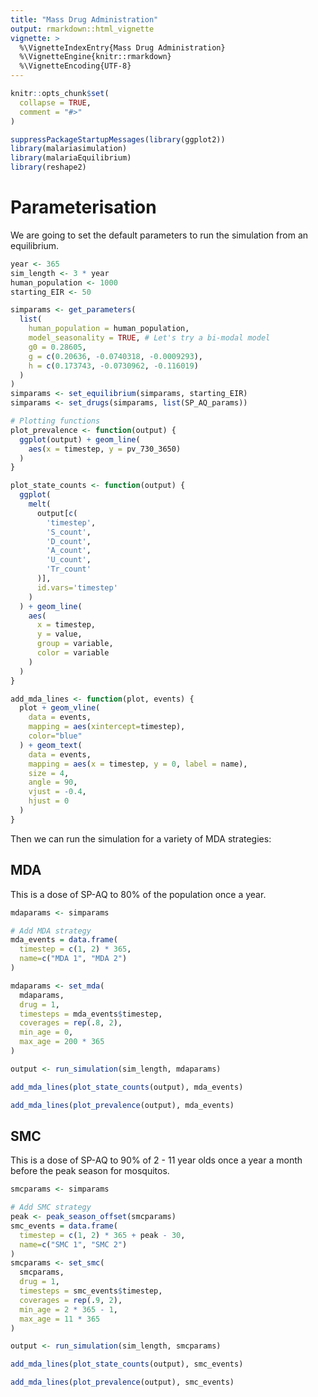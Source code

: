 ```yaml
---
title: "Mass Drug Administration"
output: rmarkdown::html_vignette
vignette: >
  %\VignetteIndexEntry{Mass Drug Administration}
  %\VignetteEngine{knitr::rmarkdown}
  %\VignetteEncoding{UTF-8}
---
```


```r
knitr::opts_chunk$set(
  collapse = TRUE,
  comment = "#>"
)
```

```r
suppressPackageStartupMessages(library(ggplot2))
library(malariasimulation)
library(malariaEquilibrium)
library(reshape2)
```

# Parameterisation

We are going to set the default parameters to run the simulation from an equilibrium.

```r
year <- 365
sim_length <- 3 * year
human_population <- 1000
starting_EIR <- 50

simparams <- get_parameters(
  list(
    human_population = human_population,
    model_seasonality = TRUE, # Let's try a bi-modal model
    g0 = 0.28605,
    g = c(0.20636, -0.0740318, -0.0009293),
    h = c(0.173743, -0.0730962, -0.116019)
  )
)
simparams <- set_equilibrium(simparams, starting_EIR)
simparams <- set_drugs(simparams, list(SP_AQ_params))

# Plotting functions
plot_prevalence <- function(output) {
  ggplot(output) + geom_line(
    aes(x = timestep, y = pv_730_3650)
  )
}

plot_state_counts <- function(output) {
  ggplot(
    melt(
      output[c(
        'timestep',
        'S_count',
        'D_count',
        'A_count',
        'U_count',
        'Tr_count'
      )],
      id.vars='timestep'
    )
  ) + geom_line(
    aes(
      x = timestep,
      y = value,
      group = variable,
      color = variable
    )
  )
}

add_mda_lines <- function(plot, events) {
  plot + geom_vline(
    data = events,
    mapping = aes(xintercept=timestep),
    color="blue"
  ) + geom_text(
    data = events,
    mapping = aes(x = timestep, y = 0, label = name),
    size = 4,
    angle = 90,
    vjust = -0.4,
    hjust = 0
  )
}
```

Then we can run the simulation for a variety of MDA strategies:

## MDA

This is a dose of SP-AQ to 80% of the population once a year.

```r
mdaparams <- simparams

# Add MDA strategy
mda_events = data.frame(
  timestep = c(1, 2) * 365,
  name=c("MDA 1", "MDA 2")
)

mdaparams <- set_mda(
  mdaparams,
  drug = 1,
  timesteps = mda_events$timestep,
  coverages = rep(.8, 2),
  min_age = 0,
  max_age = 200 * 365
)

output <- run_simulation(sim_length, mdaparams)
```

```r
add_mda_lines(plot_state_counts(output), mda_events)
```

```r
add_mda_lines(plot_prevalence(output), mda_events)
```

## SMC

This is a dose of SP-AQ to 90% of 2 - 11 year olds once a year a month before the peak season for mosquitos.

```r
smcparams <- simparams

# Add SMC strategy
peak <- peak_season_offset(smcparams)
smc_events = data.frame(
  timestep = c(1, 2) * 365 + peak - 30,
  name=c("SMC 1", "SMC 2")
)
smcparams <- set_smc(
  smcparams,
  drug = 1,
  timesteps = smc_events$timestep,
  coverages = rep(.9, 2),
  min_age = 2 * 365 - 1,
  max_age = 11 * 365
)

output <- run_simulation(sim_length, smcparams)
```

```r
add_mda_lines(plot_state_counts(output), smc_events)
```

```r
add_mda_lines(plot_prevalence(output), smc_events)
```
